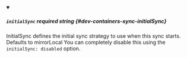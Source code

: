 
<details className="config-field" data-expandable="false" open>
<summary>

##### `initialSync` <span className="config-field-required" data-required="false">required</span> <span className="config-field-type">string</span> <span className="config-field-default"></span> <span className="config-field-enum"></span> {#dev-containers-sync-initialSync}

InitialSync defines the initial sync strategy to use when this sync starts. Defaults to mirrorLocal
You can completely disable this using the `initialSync: disabled` option.

</summary>



</details>
